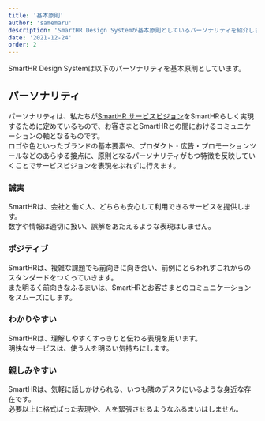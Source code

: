 ```yaml
---
title: '基本原則'
author: 'samemaru'
description: 'SmartHR Design Systemが基本原則としているパーソナリティを紹介します。'
date: '2021-12-24'
order: 2
---
```


SmartHR Design Systemは以下のパーソナリティを基本原則としています。

## パーソナリティ

パーソナリティは、私たちが[SmartHR サービスビジョン](/concept/operate-policy/#h2-1)をSmartHRらしく実現するために定めているもので、お客さまとSmartHRとの間におけるコミュニケーションの軸となるものです。  
ロゴや色といったブランドの基本要素や、プロダクト・広告・プロモーションツールなどのあらゆる接点に、原則となるパーソナリティがもつ特徴を反映していくことでサービスビジョンを表現をぶれずに行えます。


### 誠実

SmartHRは、会社と働く人、どちらも安心して利用できるサービスを提供します。  
数字や情報は適切に扱い、誤解をあたえるような表現はしません。


### ポジティブ

SmartHRは、複雑な課題でも前向きに向き合い、前例にとらわれずこれからのスタンダードをつくっていきます。  
また明るく前向きなふるまいは、SmartHRとお客さまとのコミュニケーションをスムーズにします。


### わかりやすい

SmartHRは、理解しやすくすっきりと伝わる表現を用います。  
明快なサービスは、使う人を明るい気持ちにします。


### 親しみやすい

SmartHRは、気軽に話しかけられる、いつも隣のデスクにいるような身近な存在です。  
必要以上に格式ばった表現や、人を緊張させるようなふるまいはしません。
